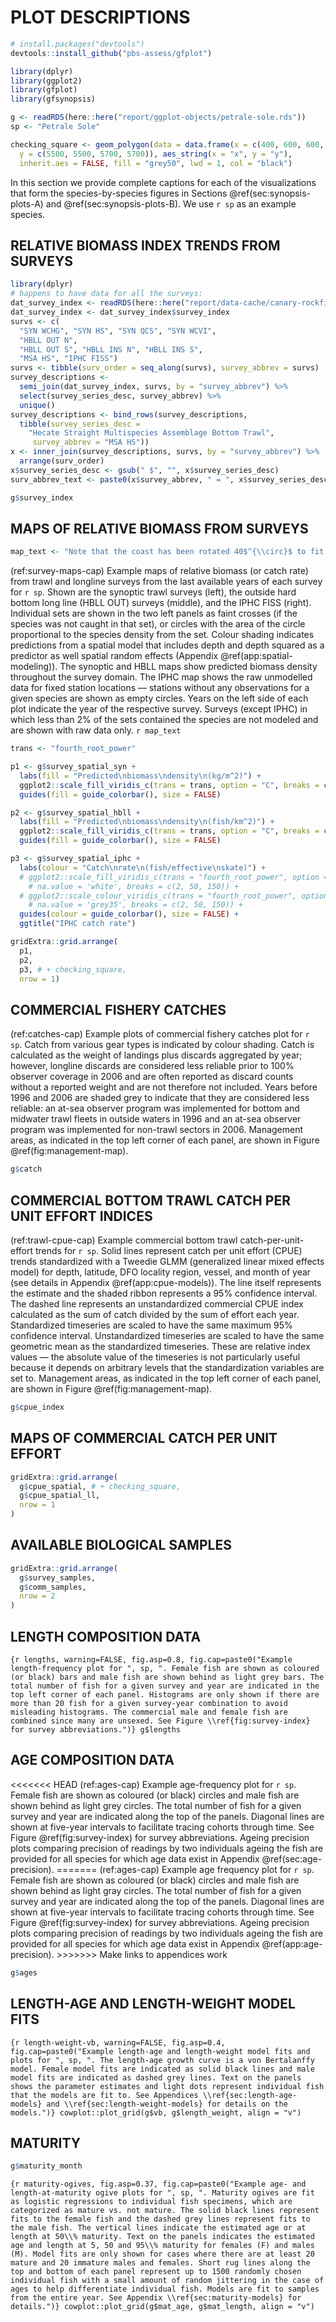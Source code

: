 # PLOT DESCRIPTIONS {#sec:plot-descriptions}

```r
# install.packages("devtools")
devtools::install_github("pbs-assess/gfplot")
```

```r
library(dplyr)
library(ggplot2)
library(gfplot)
library(gfsynopsis)
```

```r
g <- readRDS(here::here("report/ggplot-objects/petrale-sole.rds"))
sp <- "Petrale Sole"
```

<!-- A fake square to use to get the aspect ratio of the maps correct: -->

```r
checking_square <- geom_polygon(data = data.frame(x = c(400, 600, 600, 400),
  y = c(5500, 5500, 5700, 5700)), aes_string(x = "x", y = "y"),
  inherit.aes = FALSE, fill = "grey50", lwd = 1, col = "black")
```

In this section we provide complete captions for each of the
visualizations that form the species-by-species figures in
Sections \@ref(sec:synopsis-plots-A) and \@ref(sec:synopsis-plots-B). We use `r sp` as an example species.

\clearpage

## RELATIVE BIOMASS INDEX TRENDS FROM SURVEYS

```r
library(dplyr)
# happens to have data for all the surveys:
dat_survey_index <- readRDS(here::here("report/data-cache/canary-rockfish.rds"))
dat_survey_index <- dat_survey_index$survey_index
survs <- c(
  "SYN WCHG", "SYN HS", "SYN QCS", "SYN WCVI",
  "HBLL OUT N",
  "HBLL OUT S", "HBLL INS N", "HBLL INS S",
  "MSA HS", "IPHC FISS")
survs <- tibble(surv_order = seq_along(survs), survey_abbrev = survs)
survey_descriptions <-
  semi_join(dat_survey_index, survs, by = "survey_abbrev") %>%
  select(survey_series_desc, survey_abbrev) %>%
  unique()
survey_descriptions <- bind_rows(survey_descriptions,
  tibble(survey_series_desc =
    "Hecate Straight Multispecies Assemblage Bottom Trawl",
     survey_abbrev = "MSA HS"))
x <- inner_join(survey_descriptions, survs, by = "survey_abbrev") %>%
  arrange(surv_order)
x$survey_series_desc <- gsub(" $", "", x$survey_series_desc)
surv_abbrev_text <- paste0(x$survey_abbrev, " = ", x$survey_series_desc, collapse = ", ")
```

```r
g$survey_index
```

\clearpage

## MAPS OF RELATIVE BIOMASS FROM SURVEYS

```r
map_text <- "Note that the coast has been rotated 40$^{\\circ}$ to fit all the maps in the available space. Depth contours are shown at 100m, 200m, and 500m."
```

<!-- TODO: Add back the checking square and make sure these maps are still the right aspect ratio. -->

(ref:survey-maps-cap) Example maps of relative biomass (or catch rate) from
trawl and longline surveys from the last available years of each survey for
`r sp`. Shown are the synoptic trawl surveys (left), the outside hard bottom long
line (HBLL OUT) surveys (middle), and the IPHC FISS (right). Individual sets are
shown in the two left panels as faint crosses (if the species was not caught in
that set), or circles with the area of the circle proportional to the species
density from the set. Colour shading indicates predictions from a spatial model
that includes depth and depth squared as a predictor as well spatial random
effects (Appendix \@ref(app:spatial-modeling)). The synoptic and HBLL maps show
predicted biomass density throughout the survey domain. The IPHC map shows the
raw unmodelled data for fixed station locations --- stations without any
observations for a given species are shown as empty circles. Years on the left
side of each plot indicate the year of the respective survey. Surveys (except
IPHC) in which less than 2\% of the sets contained the species are not modeled
and are shown with raw data only. `r map_text`

```r

trans <- "fourth_root_power"

p1 <- g$survey_spatial_syn +
  labs(fill = "Predicted\nbiomass\ndensity\n(kg/m^2)") +
  ggplot2::scale_fill_viridis_c(trans = trans, option = "C", breaks = c(0.1, 0.6)) +
  guides(fill = guide_colorbar(), size = FALSE)

p2 <- g$survey_spatial_hbll +
  labs(fill = "Predicted\nbiomass\ndensity\n(fish/km^2)") +
  ggplot2::scale_fill_viridis_c(trans = trans, option = "C", breaks = c(2, 10, 50)) +
  guides(fill = guide_colorbar(), size = FALSE)

p3 <- g$survey_spatial_iphc +
  labs(colour = "Catch\nrate\n(fish/effective\nskate)") +
  # ggplot2::scale_fill_viridis_c(trans = "fourth_root_power", option = "C",
    # na.value = 'white', breaks = c(2, 50, 150)) +
  # ggplot2::scale_colour_viridis_c(trans = "fourth_root_power", option = "C",
    # na.value = 'grey35', breaks = c(2, 50, 150)) +
  guides(colour = guide_colorbar(), size = FALSE) +
  ggtitle("IPHC catch rate")

gridExtra::grid.arrange(
  p1,
  p2,
  p3, # + checking_square,
  nrow = 1)
```

\clearpage

## COMMERCIAL FISHERY CATCHES

<!-- % TODO: Might need to preface with the commercial groundfish area map or provide a link to groundfish webpage: http://www.pac.dfo-mpo.gc.ca/fm-gp/commercial/ground-fond/index-eng.html See also for North to South orientation of plots: coastwide, 5CDE, 5AB, 3CD. -->

(ref:catches-cap) Example plots of commercial fishery catches plot for `r sp`. Catch from various gear types is indicated by colour shading. Catch is calculated as the weight of landings plus discards aggregated by year; however, longline discards are considered less reliable prior to 100% observer coverage in 2006 and are often reported as discard counts without a reported weight and are not therefore not included. Years before 1996 and 2006 are shaded grey to indicate that they are considered less reliable: an at-sea observer program was implemented for bottom and midwater trawl fleets in outside waters in 1996 and an at-sea observer program was implemented for non-trawl sectors in 2006. Management areas, as indicated in the top left corner of each panel, are shown in Figure \@ref(fig:management-map).

```r
g$catch
```

\clearpage

## COMMERCIAL BOTTOM TRAWL CATCH PER UNIT EFFORT INDICES

(ref:trawl-cpue-cap) Example commercial bottom trawl catch-per-unit-effort
trends for `r sp`. Solid lines represent catch per unit effort (CPUE) trends
standardized with a Tweedie GLMM (generalized linear mixed effects model) for
depth, latitude, DFO locality region, vessel, and month of year (see details in
Appendix \@ref(app:cpue-models)). The line itself represents the estimate and
the shaded ribbon represents a 95\% confidence interval. The dashed line
represents an unstandardized commercial CPUE index calculated as the sum of
catch divided by the sum of effort each year. Standardized timeseries are
scaled to have the same maximum 95\% confidence interval. Unstandardized
timeseries are scaled to have the same geometric mean as the standardized
timeseries. These are relative index values --- the absolute value of the
timeseries is not particularly useful because it depends on arbitrary levels
that the standardization variables are set to. Management areas, as indicated
in the top left corner of each panel, are shown in Figure
\@ref(fig:management-map).

```r
g$cpue_index
```

\clearpage

## MAPS OF COMMERCIAL CATCH PER UNIT EFFORT

```r
gridExtra::grid.arrange(
  g$cpue_spatial, # + checking_square,
  g$cpue_spatial_ll,
  nrow = 1
)
```

\clearpage

## AVAILABLE BIOLOGICAL SAMPLES {#sec:bio-samples}

```r
gridExtra::grid.arrange(
  g$survey_samples,
  g$comm_samples,
  nrow = 2
)
```

\clearpage

## LENGTH COMPOSITION DATA

<!-- % TODO: Is this min n for biosamples to be statistically significant? If so explain rationale. Which I may steal for my in-season halibut work! -->

```{r lengths, warning=FALSE, fig.asp=0.8, fig.cap=paste0("Example length-frequency plot for ", sp, ". Female fish are shown as coloured (or black) bars and male fish are shown behind as light grey bars. The total number of fish for a given survey and year are indicated in the top left corner of each panel. Histograms are only shown if there are more than 20 fish for a given survey-year combination to avoid misleading histograms. The commercial male and female fish are combined since many are unsexed. See Figure \\ref{fig:survey-index} for survey abbreviations.")}
g$lengths
```

<!-- TODO: Add something to the caption about the commercial length samples being combined across the sexes. -->

\clearpage

## AGE COMPOSITION DATA

<<<<<<< HEAD
(ref:ages-cap) Example age-frequency plot for `r sp`. Female fish are shown as coloured (or black) circles and male fish are shown behind as light grey circles. The total number of fish for a given survey and year are indicated along the top of the panels. Diagonal lines are shown at five-year intervals to facilitate tracing cohorts through time. See Figure \@ref(fig:survey-index) for survey abbreviations. Ageing precision plots comparing precision of readings by two individuals ageing the fish are provided for all species for which age data exist in Appendix \@ref(sec:age-precision).
=======
(ref:ages-cap) Example age frequency plot for `r sp`. Female fish are shown as coloured (or black) circles and male fish are shown behind as light gray circles. The total number of fish for a given survey and year are indicated along the top of the panels. Diagonal lines are shown at five-year intervals to facilitate tracing cohorts through time. See Figure \@ref(fig:survey-index) for survey abbreviations. Ageing precision plots comparing precision of readings by two individuals ageing the fish are provided for all species for which age data exist in Appendix \@ref(app:age-precision).
>>>>>>> Make links to appendices work

```r
g$ages
```

<!-- TODO: Implement of the weighted lengths and ages? If I do then adjust the caption accordingly and reference the original weighting. -->

\clearpage

## LENGTH-AGE AND LENGTH-WEIGHT MODEL FITS

```{r length-weight-vb, warning=FALSE, fig.asp=0.4, fig.cap=paste0("Example length-age and length-weight model fits and plots for ", sp, ". The length-age growth curve is a von Bertalanffy model. Female model fits are indicated as solid black lines and male model fits are indicated as dashed grey lines. Text on the panels shows the parameter estimates and light dots represent individual fish that the models are fit to. See Appendices \\ref{sec:length-age-models} and \\ref{sec:length-weight-models} for details on the models.")}
cowplot::plot_grid(g$vb, g$length_weight, align = "v")
```

<!-- % TODO: I only fit models in cases where there were more than 100 fish samples for -->
<!-- % a given species-sex combination. -->

\clearpage

## MATURITY

```r
g$maturity_month
```

```{r maturity-ogives, fig.asp=0.37, fig.cap=paste0("Example age- and length-at-maturity ogive plots for ", sp, ". Maturity ogives are fit as logistic regressions to individual fish specimens, which are categorized as mature vs. not mature. The solid black lines represent fits to the female fish and the dashed grey lines represent fits to the male fish. The vertical lines indicate the estimated age or at length at 50\\% maturity. Text on the panels indicates the estimated age and length at 5, 50 and 95\\% maturity for females (F) and males (M). Model fits are only shown for cases where there are at least 20 mature and 20 immature males and females. Short rug lines along the top and bottom of each panel represent up to 1500 randomly chosen individual fish with a small amount of random jittering in the case of ages to help differentiate individual fish. Models are fit to samples from the entire year. See Appendix \\ref{sec:maturity-models} for details.")}
cowplot::plot_grid(g$mat_age, g$mat_length, align = "v")
```

\clearpage
